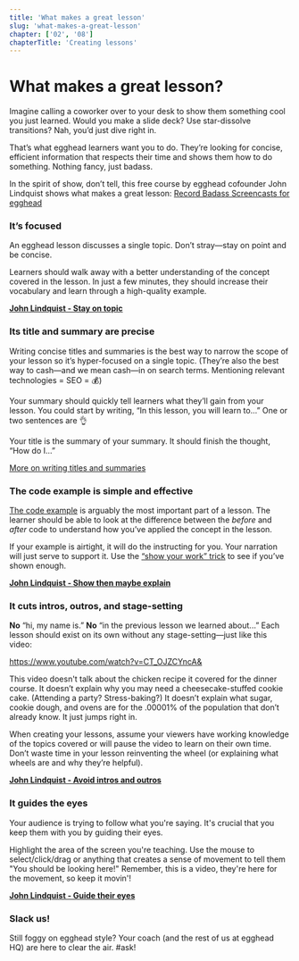 ```yaml
---
title: 'What makes a great lesson'
slug: 'what-makes-a-great-lesson'
chapter: ['02', '08']
chapterTitle: 'Creating lessons'
---
```


# What makes a great lesson?

Imagine calling a coworker over to your desk to show them something cool you just learned. Would you make a slide deck? Use star-dissolve transitions? Nah, you’d just dive right in.

That’s what egghead learners want you to do. They’re looking for concise, efficient information that respects their time and shows them how to do something. Nothing fancy, just badass.

In the spirit of show, don’t tell, this free course by egghead cofounder John Lindquist shows what makes a great lesson: [Record Badass Screencasts for egghead](https://egghead.io/courses/record-badass-screencasts-for-egghead-io)

### It’s focused

An egghead lesson discusses a single topic. Don’t stray—stay on point and be concise.

Learners should walk away with a better understanding of the concept covered in the lesson. In just a few minutes, they should increase their vocabulary and learn through a high-quality example.

**[John Lindquist - Stay on topic](https://egghead.io/lessons/tools-stay-on-topic)**

### Its title and summary are precise

Writing concise titles and summaries is the best way to narrow the scope of your lesson so it’s hyper-focused on a single topic. (They’re also the best way to cash—and we mean cash—in on search terms. Mentioning relevant technologies = SEO = 💰)

Your summary should quickly tell learners what they’ll gain from your lesson. You could start by writing, “In this lesson, you will learn to...” One or two sentences are 👌

Your title is the summary of your summary. It should finish the thought, “How do I...”

[More on writing titles and summaries](/write-the-title-and-summary)

### The code example is simple and effective

[The code example](/create-your-code-example) is arguably the most important part of a lesson. The learner should be able to look at the difference between the _before_ and _after_ code to understand how you’ve applied the concept in the lesson.

If your example is airtight, it will do the instructing for you. Your narration will just serve to support it. Use the [“show your work” trick](/the-show-your-work-trick) to see if you’ve shown enough.

**[John Lindquist - Show then maybe explain](https://egghead.io/lessons/tools-show-first-then-maybe-explain)**

### It cuts intros, outros, and stage-setting

**No** “hi, my name is.” **No** “in the previous lesson we learned about...” Each lesson should exist on its own without any stage-setting—just like this video:

https://www.youtube.com/watch?v=CT_OJZCYncA&

This video doesn't talk about the chicken recipe it covered for the dinner course. It doesn’t explain why you may need a cheesecake-stuffed cookie cake. (Attending a party? Stress-baking?) It doesn’t explain what sugar, cookie dough, and ovens are for the .00001% of the population that don’t already know. It just jumps right in.

When creating your lessons, assume your viewers have working knowledge of the topics covered or will pause the video to learn on their own time. Don’t waste time in your lesson reinventing the wheel (or explaining what wheels are and why they’re helpful).

**[John Lindquist - Avoid intros and outros](https://egghead.io/lessons/tools-avoid-intros-and-outros)**

### It guides the eyes

Your audience is trying to follow what you're saying. It's crucial that you keep them with you by guiding their eyes.

Highlight the area of the screen you're teaching. Use the mouse to select/click/drag or anything that creates a sense of movement to tell them "You should be looking here!" Remember, this is a video, they're here for the movement, so keep it movin'!

**[John Lindquist - Guide their eyes](https://egghead.io/lessons/tools-guide-their-eyes)**

### Slack us!

Still foggy on egghead style? Your coach (and the rest of us at egghead HQ) are here to clear the air. #ask!
